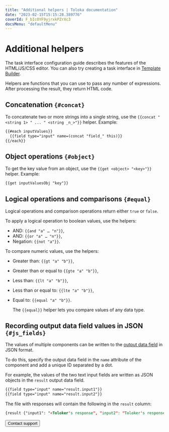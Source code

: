 ```yaml
---
title: "Additional helpers | Toloka documentation"
date: "2023-02-15T15:15:28.389776"
coverId: F_bIcOYF9yjrxkPZrXc3
docsMenu: "defaultMenu"
---
```



# Additional helpers

<Note mode="note" title="Note">

The task interface configuration guide describes the features of the HTML/JS/CSS editor. You can also try creating a task interface in [Template Builder](/docs/template-builder/).

</Note>

Helpers are functions that you can use to pass any number of expressions. After processing the result, they return HTML code.

## Concatenation `{#concat}`
To concatenate two or more strings into a single string, use the `{{concat "<string 1> " ... " <string _n_>"}}` helper. Example:

```html
{{#each inputValues}}
  {{field type="input" name=(concat "field_" this)}}
{{/each}}
```

## Object operations `{#object}`
To get the key value from an object, use the `{{get <object> "<key>"}}` helper. Example:

```html
{{get inputValuesObj "key"}}
```

## Logical operations and comparisons `{#equal}`
Logical operations and comparison operations return either `true` or `false`.

To apply a logical operation to boolean values, use the helpers:

- AND: `{{and "a" … "n"}}`,
- AND: `{{or "a" … "n"}}`,
- Negation: `{{not "a"}}`.

To compare numeric values, use the helpers:

- Greater than: `{{gt "a" "b"}}`,
- Greater than or equal to `{{gte "a" "b"}}`,
- Less than: `{{lt "a" "b"}}`,
- Less than or equal to: `{{lte "a" "b"}}`,
- Equal to: `{{equal "a" "b"}}`.

    <Note mode="note" title="Note">

    The `{{equal}}` helper lets you compare values of any data type.

    </Note>

## Recording output data field values in JSON `{#js_fields}`
The values of multiple components can be written to the [output data field](/docs/guide/incoming) in JSON format.

To do this, specify the output data field in the `name` attribute of the component and add a unique ID separated by a dot.

For example, the values of the two text input fields are written as JSON objects in the `result` output data field.

```html
{{field type="input" name="result.input1"}}
{{field type="input" name="result.input2"}}
```

The file with responses will contain the following in the `result` column:

```html
{result {"input1": "<Toloker's response", "input2": "Toloker's response>"}}
```

<Button themeColor="light" view="default" size="l" type="link" url="/docs/guide/troubleshooting/support?form-source=guide-t-components-helpers">Contact support</Button>
